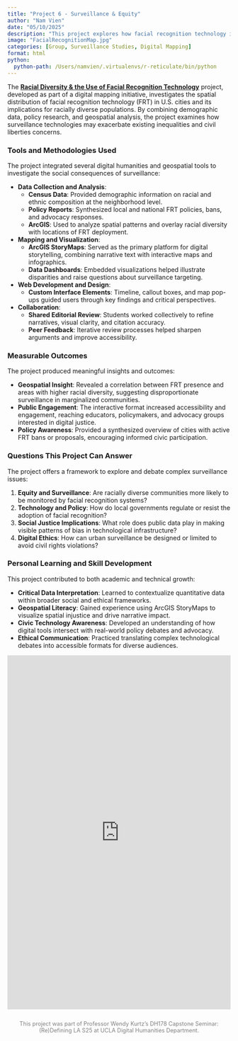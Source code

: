 ```yaml
---
title: "Project 6 - Surveillance & Equity"
author: "Nam Vien"
date: "05/10/2025"
description: "This project explores how facial recognition technology intersects with racial diversity and spatial inequality in American cities through digital mapping and policy analysis."
image: "FacialRecognitionMap.jpg"
categories: [Group, Surveillance Studies, Digital Mapping]
format: html
python:
  python-path: /Users/namvien/.virtualenvs/r-reticulate/bin/python
---
```


The [**Racial Diversity & the Use of Facial Recognition Technology**](https://storymaps.arcgis.com/stories/3d6144c9e75740cb826323cdd586793c){target="_blank"} project, developed as part of a digital mapping initiative, investigates the spatial distribution of facial recognition technology (FRT) in U.S. cities and its implications for racially diverse populations. By combining demographic data, policy research, and geospatial analysis, the project examines how surveillance technologies may exacerbate existing inequalities and civil liberties concerns.

### Tools and Methodologies Used

The project integrated several digital humanities and geospatial tools to investigate the social consequences of surveillance:

- **Data Collection and Analysis**:
  - **Census Data**: Provided demographic information on racial and ethnic composition at the neighborhood level.
  - **Policy Reports**: Synthesized local and national FRT policies, bans, and advocacy responses.
  - **ArcGIS**: Used to analyze spatial patterns and overlay racial diversity with locations of FRT deployment.

- **Mapping and Visualization**:
  - **ArcGIS StoryMaps**: Served as the primary platform for digital storytelling, combining narrative text with interactive maps and infographics.
  - **Data Dashboards**: Embedded visualizations helped illustrate disparities and raise questions about surveillance targeting.

- **Web Development and Design**:
  - **Custom Interface Elements**: Timeline, callout boxes, and map pop-ups guided users through key findings and critical perspectives.

- **Collaboration**:
  - **Shared Editorial Review**: Students worked collectively to refine narratives, visual clarity, and citation accuracy.
  - **Peer Feedback**: Iterative review processes helped sharpen arguments and improve accessibility.

### Measurable Outcomes

The project produced meaningful insights and outcomes:

- **Geospatial Insight**: Revealed a correlation between FRT presence and areas with higher racial diversity, suggesting disproportionate surveillance in marginalized communities.
- **Public Engagement**: The interactive format increased accessibility and engagement, reaching educators, policymakers, and advocacy groups interested in digital justice.
- **Policy Awareness**: Provided a synthesized overview of cities with active FRT bans or proposals, encouraging informed civic participation.

### Questions This Project Can Answer

The project offers a framework to explore and debate complex surveillance issues:

1. **Equity and Surveillance**: Are racially diverse communities more likely to be monitored by facial recognition systems?
2. **Technology and Policy**: How do local governments regulate or resist the adoption of facial recognition?
3. **Social Justice Implications**: What role does public data play in making visible patterns of bias in technological infrastructure?
4. **Digital Ethics**: How can urban surveillance be designed or limited to avoid civil rights violations?

### Personal Learning and Skill Development

This project contributed to both academic and technical growth:

- **Critical Data Interpretation**: Learned to contextualize quantitative data within broader social and ethical frameworks.
- **Geospatial Literacy**: Gained experience using ArcGIS StoryMaps to visualize spatial injustice and drive narrative impact.
- **Civic Technology Awareness**: Developed an understanding of how digital tools intersect with real-world policy debates and advocacy.
- **Ethical Communication**: Practiced translating complex technological debates into accessible formats for diverse audiences.

<iframe src="https://storymaps.arcgis.com/stories/3d6144c9e75740cb826323cdd586793c"
        width="100%"
        height="800px"
        style="border:none;">
</iframe>

<div style="text-align: center; margin-top: 2em; font-size: 0.9em; color: gray;">
  This project was part of Professor Wendy Kurtz's DH178 Capstone Seminar: (Re)Defining LA S25 at UCLA Digital Humanities Department.
</div>